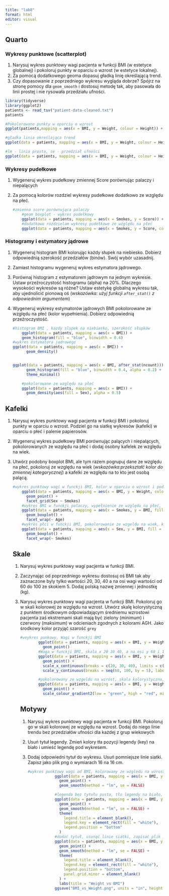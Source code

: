 ---
title: "lab8"
format: html
editor: visual
---

## Quarto

### Wykresy punktowe (scatterplot)

1.  Narysuj wykres punktowy wagi pacjenta w funkcji BMI (w estetyce globalnej) i pokoloruj punkty w oparciu o wzrost (w estetyce lokalnej).
2.  Za pomocą dodatkowego geoma dopasuj gładką linię określającą trend.
3.  Czy dopasowanie z poprzedniego wykresu wygląda dobrze? Spójrz na stronę pomocy dla `geom_smooth` i dostosuj metodę tak, aby pasowała do linii prostej i nie rysowała przedziału ufności.

```{r}
library(tidyverse)
library(ggplot2)
patients <- read_tsv("patient-data-cleaned.txt")
patients
```

```{r}
#Pokolorowane punkty w oparciu o wzrost 
ggplot(patients,mapping = aes(x = BMI, y = Weight, colour = Height)) + geom_point()

#gładka linia określająca trend 
ggplot(data = patients, mapping = aes(x = BMI, y = Weight, colour = Height)) + geom_point() + geom_smooth()

#lm - linia prosta, se - przedział ufności 
ggplot(data = patients, mapping = aes(x = BMI, y = Weight, colour = Height)) + geom_point() + geom_smooth(method = "lm", se = FALSE)
```

### Wykresy pudełkowe

1.  Wygeneruj wykres pudełkowy zmiennej Score porównując palaczy i niepalących

2.  Za pomocą kolorów rozdziel wykresy pudełkowe dodatkowo ze względu na płeć.

    ```{r}
    #zmienna score porównująca palaczy 
        #geom_boxplot - wykres pudełkowy
        ggplot(data = patients, mapping = aes(x = Smokes, y = Score)) +  geom_boxplot()
        #dodatkowo rozdzielam wykresy pudełkowe ze względu na płeć
        ggplot(data = patients, mapping = aes(x = Smokes, y = Score, colour = Sex)) +geom_boxplot()
    ```

### Histogramy i estymatory jądrowe

1.  Wygeneruj histogram BMI kolorując każdy słupek na niebiesko. Dobierz odpowiednią szerokość przedziałów (binów). Swój wybór uzasadnij.

2.  Zamiast histogramu wygeneruj wykres estymatora jądrowego.

3.  Porównaj histogram z estymatorem jądrowym na jednym wykresie. Ustaw przeźroczystość histogramu (alpha) na 20%. Dlaczego wysokości wykresów są różne? Ustaw estetykę globalną wykresu tak, aby ujednolicić pionową oś (*wskazówka: użyj funkcji `after_stat()` z odpowiednim argumentem*)

4.  Wygeneruj wykresy estymatorów jądrowych BMI pokolorowane ze względu na płeć (kolor wypełnienia). Dobierz odpowiednią przeźroczystość.

    ```{r}
    #histogram BMI , kazdy slupek na niebiesko, szerokość słupków  
        ggplot(data = patients, mapping = aes(x = BMI)) +
        geom_histogram(fill = "blue", binwidth = 0.4)
    #wykres estymatora jądrowego 
    ggplot(data = patients, mapping = aes(x = BMI)) +
          geom_density()

        
    ggplot(data = patients, mapping = aes(x = BMI, after_stat(ncount))) +
          geom_histogram(fill = "blue", binwidth = 0.4, alpha = 0.2) +
          theme_minimal()
        
        #pokolorowane ze względu na płeć 
        ggplot(data = patients, mapping = aes(x = BMI)) +
          geom_density(aes(fill = Sex), alpha = 0.5)
    ```

## Kafelki

1.  Narysuj wykres punktowy wagi pacjenta w funkcji BMI i pokoloruj punkty w oparciu o wzrost. Podziel go na siatkę wykresów (kafelki) w oparciu o płeć i palenie papierosów.

2.  Wygeneruj wykres pudełkowy BMI porównując palących i niepalących, pokolorowanych ze względu na płeć i dodaj osobny kafelek ze względu na wiek.

3.  Utwórz podobny boxplot BMI, ale tym razem pogrupuj dane ze względu na płeć, pokoloruj ze względu na wiek (*wskazówka:przekształć kolor do zmiennej kategorycznej*) a kafelki ze względu na to kto jest osobą palącą.

    ```{r}
    #wykres punktowy wagi w funckji BMI, kolor w oparciu o wzrost i podzielony na kafelki w oparciu o płeć i palaczy 
        ggplot(data = patients, mapping = aes(x = BMI, y = Weight, colour = Height)) +
          geom_point() +
          facet_grid(Sex ~ Smokes)
        #wykres BMI w funckji palaczy, wypełnienie ze względu na płeć, kafelki wiek 
        ggplot(data = patients, mapping = aes(x = Smokes, y = BMI, fill = Sex)) +
          geom_boxplot() +
          facet_wrap(~ Age)
        #wykres płci w funckji BMI, pokolorowanie ze wzgeldu na wiek, kafelki palaczy 
        ggplot(data = patients, mapping = aes(x = Sex, y = BMI, fill = Age)) +
          geom_boxplot() +
          facet_wrap(~ Smokes)
    ```

    ## Skale

    1.  Narysuj wykres punktowy wagi pacjenta w funkcji BMI.

    2.  Zaczynając od poprzedniego wykresu dostosuj oś BMI tak aby zaznaczone byly tylko wartości 20, 30, 40 a na osi wagi wartości od 60 do 100 ze skokiem 5. Dodaj polską nazwę zmiennej i jednostkę (kg).

    3.  Narysuj wykres punktowy wagi pacjenta w funkcji BMI. Pokoloruj go w skali kolorowej ze względu na wzrost. Utwórz skalę kolorystyczną z punktem środkowym odpowiadającym średniemu wzrostowi pacjenta zaś ekstremami skali mają być zielony (minimum) i czerwony (maksimum) w odcieniach zgodnych z kolorami AGH. Jako środkowy kolor przyjąć szarość `grey`

        ```{r}
        #weykres punkowy, Wagi w funckji BMI 
                ggplot(data = patients, mapping = aes(x = BMI, y = Weight)) +
                  geom_point()
                #Waga w funckji BMI, skala x 20 30 40, a na osi y 60 i 100 
                ggplot(data = patients, mapping = aes(x = BMI, y = Weight)) +
                  geom_point() +
                  scale_x_continuous(breaks = c(20, 30, 40), limits = c(20, 40)) +
                  scale_y_continuous(breaks = seq(60, 100, by = 5), label = seq(60, 100, by = 5), name = "Weight (kg)")

                #pokolorowany ze wzgeldu na wzrost, skala kolorystyczna, srednia to sredni wzrost pacjenta, ponizej to zielony a powyzej to czerwony 
                ggplot(data = patients, mapping = aes(x = BMI, y = Weight, colour = Height)) +
                  geom_point() +
                  scale_colour_gradient2(low = "green", high = "red", mid = "grey", midpoint = mean(patients$Height))

        ```

        ## Motywy

        1.  Narysuj wykres punktowy wagi pacjenta w funkcji BMI. Pokoloruj go w skali kolorowej ze względu na wzrost. Dodaj do niego linie trendu bez przedziałów ufności dla każdej z grup wiekowych

        2.  Usuń tytuł legendy. Zmień kolory tła pozycji legendy (key) na biało i umieść legendę pod wykresem.

        3.  Dodaj odpowiedni tytuł do wykresu. Usuń pomniejsze linie siatki. Zapisz jako plik png o wymiarach 16 na 16 cm.

            ```{r}
            #wykres punktowy wagi od BMI, kolorowany ze wzgledu na wzrost, linia trendu bez przedziałów ufnosci 
                        ggplot(data = patients, mapping = aes(x = BMI, y = Weight, colour = Age, group = Age)) +
                          geom_point() +
                          geom_smooth(method = "lm", se = FALSE)

                        #legenda bez tytułu pusta, tło legendy na biało, legenda pod 
                        ggplot(data = patients, mapping = aes(x = BMI, y = Weight, colour = Age, group = Age)) +
                          geom_point() +
                          geom_smooth(method = "lm", se = FALSE) +
                          theme(
                            legend.title = element_blank(),
                            legend.key = element_rect(fill = "white"),
                            legend.position = "bottom"
                          )
                        #dodać tytuł, usunąć linie siatki, zapisać plik 
                        ggplot(data = patients, mapping = aes(x = BMI, y = Weight, colour = Age, group = Age)) +
                          geom_point() +
                          geom_smooth(method = "lm", se = FALSE) +
                          theme(
                            legend.title = element_blank(),
                            legend.key = element_rect(fill = "white"),
                            legend.position = "bottom",
                            panel.grid.minor = element_blank()
                          ) +
                          labs(title = "Weight vs BMI")
                        ggsave("BMI_vs_Weight.png", units = "in", height = 7, width = 7)
            ```

        ## 
